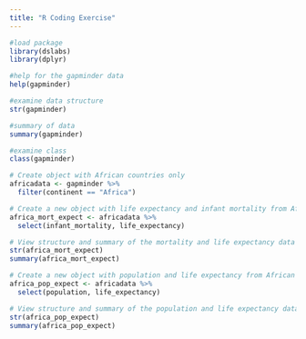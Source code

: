 ```yaml
---
title: "R Coding Exercise"
---
```



```r
#load package
library(dslabs)
library(dplyr)
```

```r
#help for the gapminder data
help(gapminder)

#examine data structure
str(gapminder)

#summary of data
summary(gapminder)

#examine class
class(gapminder)

```

```r
# Create object with African countries only
africadata <- gapminder %>%
  filter(continent == "Africa")

# Create a new object with life expectancy and infant mortality from African data
africa_mort_expect <- africadata %>%
  select(infant_mortality, life_expectancy)

# View structure and summary of the mortality and life expectancy data
str(africa_mort_expect)
summary(africa_mort_expect)

# Create a new object with population and life expectancy from African data
africa_pop_expect <- africadata %>%
  select(population, life_expectancy)

# View structure and summary of the population and life expectancy data
str(africa_pop_expect)
summary(africa_pop_expect)

```


